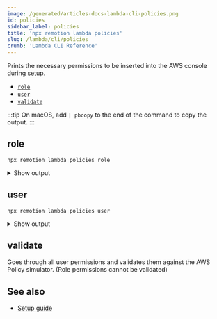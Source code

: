 ```yaml
---
image: /generated/articles-docs-lambda-cli-policies.png
id: policies
sidebar_label: policies
title: 'npx remotion lambda policies'
slug: /lambda/cli/policies
crumb: 'Lambda CLI Reference'
---
```



Prints the necessary permissions to be inserted into the AWS console during [setup](/docs/lambda/setup).

- [`role`](#role)
- [`user`](#user)
- [`validate`](#validate)

:::tip
On macOS, add `| pbcopy` to the end of the command to copy the output.
:::

## role

```
npx remotion lambda policies role
```

<details>
  <summary>Show output</summary>
  <RolePolicy />
</details>

## user

```
npx remotion lambda policies user
```

<details>
  <summary>Show output</summary>
  <UserPolicy />
</details>

## validate

Goes through all user permissions and validates them against the AWS Policy simulator. (Role permissions cannot be validated)

## See also

- [Setup guide](/docs/lambda/setup)

